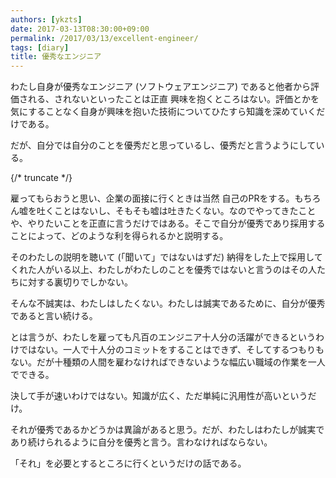 ```yaml
---
authors: [ykzts]
date: 2017-03-13T08:30:00+09:00
permalink: /2017/03/13/excellent-engineer/
tags: [diary]
title: 優秀なエンジニア
---
```


わたし自身が優秀なエンジニア (ソフトウェアエンジニア) であると他者から評価される、されないといったことは正直 興味を抱くところはない。評価とかを気にすることなく自身が興味を抱いた技術についてひたすら知識を深めていくだけである。

だが、自分では自分のことを優秀だと思っているし、優秀だと言うようにしている。

{/* truncate */}

雇ってもらおうと思い、企業の面接に行くときは当然 自己のPRをする。もちろん嘘を吐くことはないし、そもそも嘘は吐きたくない。なのでやってきたことや、やりたいことを正直に言うだけではある。そこで自分が優秀であり採用することによって、どのような利を得られるかと説明する。

そのわたしの説明を聴いて (「聞いて」ではないはずだ) 納得をした上で採用してくれた人がいる以上、わたしがわたしのことを優秀ではないと言うのはその人たちに対する裏切りでしかない。

そんな不誠実は、わたしはしたくない。わたしは誠実であるために、自分が優秀であると言い続ける。

とは言うが、わたしを雇っても凡百のエンジニア十人分の活躍ができるというわけではない。一人で十人分のコミットをすることはできず、そしてするつもりもない。だが十種類の人間を雇わなければできないような幅広い職域の作業を一人でできる。

決して手が速いわけではない。知識が広く、ただ単純に汎用性が高いというだけ。

それが優秀であるかどうかは異論があると思う。だが、わたしはわたしが誠実であり続けられるように自分を優秀と言う。言わなければならない。

「それ」を必要とするところに行くというだけの話である。
